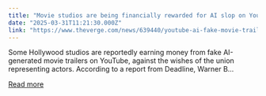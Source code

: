 ```yaml
---
title: "Movie studios are being financially rewarded for AI slop on YouTube"
date: "2025-03-31T11:21:30.000Z"
link: "https://www.theverge.com/news/639440/youtube-ai-fake-movie-trailer-crackdown-monetization"
---
```


Some Hollywood studios are reportedly earning money from fake AI-generated movie trailers on YouTube, against the wishes of the union representing actors. According to a report from Deadline, Warner B...

[Read more](https://www.theverge.com/news/639440/youtube-ai-fake-movie-trailer-crackdown-monetization)
